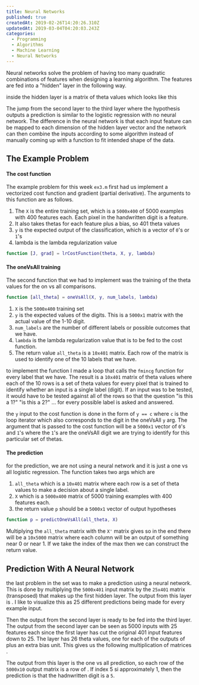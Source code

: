 ```yaml
---
title: Neural Networks
published: true
createdAt: 2019-02-26T14:20:26.310Z
updatedAt: 2019-03-04T04:20:03.243Z
categories:
  - Programming
  - Algorithms
  - Machine Learning
  - Neural Networks
---
```


Neural networks solve the problem of having too many quadratic combinations of features when designing a learning
algorithm. The features are fed into a "hidden" layer in the following way.

<BlockMath math="
  \begin{bmatrix}
    x_0 \\
    x_1 \\
    x_2
  \end{bmatrix}
  \to
  \begin{bmatrix}
  ...
  \end{bmatrix}
  \to
  h_\theta(x)
" />

inside the hidden layer is a matrix of theta values which looks like this

<BlockMath math="
  \begin{aligned}
  &\begin{bmatrix}
    x_0 \\
    x_1 \\
    x_2 \\
  \end{bmatrix}
  \to
  \begin{bmatrix}
    a_1^{(2)} \\
    a_2^{(2)} \\
    a_3^{(2)}
  \end{bmatrix}
  \to
  h_\theta(x) \\
  &\begin{bmatrix}
    x_0 \\
    x_1 \\
    x_2 \\
  \end{bmatrix}
  \to
  \begin{bmatrix}
    g(\theta_{10}^{(1)}x_0 + \theta_{11}^{(1)}x_1 + \theta_{12}^{(1)}x_2)) \\
    g(\theta_{20}^{(1)}x_0 + \theta_{21}^{(1)}x_1 + \theta_{22}^{(1)}x_2)) \\
    g(\theta_{30}^{(1)}x_0 + \theta_{31}^{(1)}x_1 + \theta_{32}^{(1)}x_2))
  \end{bmatrix}
  \to
  g(\theta_{10}^{(1)}a_0^{(2)} + \theta_{11}^{(2)}a_1^{(2)} + \theta_{12}^{(2)}a_2^{(2)} + \theta_{13}^{(2)}a_3^{(2)})
  \end{aligned}
" />

The jump from the second layer to the third layer where the hypothesis outputs a prediction is similar to the logistic
regression with no neural network. The difference in the neural network is that each input feature can be mapped to each
dimension of the hidden layer vector and the network can then combine the inputs according to some algorithm instead of
manually coming up with a function to fit intended shape of the data.

## The Example Problem

#### The cost function

The example problem for this week `ex3.m` first had us implement a vectorized cost function and gradient (partial
derivative). The arguments to this function are as follows.

1. The `X` is the entire training set, which is a `5000x400` of 5000 examples with 400 features each. Each pixel in the
handwritten digit is a feature.
2. It also takes thetas for each feature plus a bias, so 401 theta values
3. `y` is the expected output of the classification, which is a vector of `0`'s or `1`'s
4. lambda is the lambda regularization value

```matlab
function [J, grad] = lrCostFunction(theta, X, y, lambda)
```

#### The oneVsAll training

The second function that we had to implement was the training of the theta values for the on vs all comparisons.

```matlab
function [all_theta] = oneVsAll(X, y, num_labels, lambda)
```
1. `X` is the `5000x400` training set
2. `y` is the expected values of the digits. This is a `5000x1` matrix with the actual value of the 1-10 digit.
3. `num_labels` are the number of different labels or possible outcomes that we have.
4. `lambda` is the lambda regularization value that is to be fed to the cost function.
5. The return value `all_theta` is a `10x401` matrix. Each row of the matrix is used to identify one of the 10 labels
that we have.

to implement the function I made a loop that calls the `fmincg` function for every label that we have. The result is a
`10x401` matrix of theta values where each of the 10 rows is a set of theta values for every pixel that is trained to
identify whether an input is a single label (digit). If an input was to be tested, it would have to be tested against
all of the rows so that the question "is this a 1?" "is this a 2?" ... for every possible label is asked and answered.

the `y` input to the cost function is done in the form of `y == c` where `c` is the loop iterator which also
corresponds to the digit in the oneVsAll `y` arg. The argument that is passed to the cost function will be a `5000x1`
vector of `0`'s and `1`'s where the `1`'s are the oneVsAll digit we are trying to identify for this particular set of
thetas.

#### The prediction

for the prediction, we are not using a neural network and it is just a one vs all logistic regression. The function
takes two args which are

1. `all_theta` which is a `10x401` matrix where each row is a set of theta values to make a decision about a single
label.
2. `X` which is a `5000x400` matrix of 5000 training examples with 400 features each.
3. the return value `p` should be a `5000x1` vector of output hypotheses

```matlab
function p = predictOneVsAll(all_theta, X)
```

Multiplying the `all_theta` matrix with the `X'` matrix
gives <InlineMath math="[10 x 401] * [401 x 5000] = [10 x 5000]"/> so
in the end there will be a `10x5000` matrix where each column will be an output of something near 0 or near 1. If we
take the index of the max then we can construct the return value.

## Prediction With A Neural Network

the last problem in the set was to make a prediction using a neural network. This is done by multiplying the `5000x401`
input matrix by the `25x401` matrix (transposed) that makes up the first hidden layer. The output from this layer
is <InlineMath math="[5000 x 401] * [401 x 25] = [5000 x 25]" />. I like to visualize this as 25 different predictions
being made for every example input.

<BlockMath math="
  \begin{aligned}
    \begin{bmatrix}
      x_0 & ... & x_{401} \\
      & . & \\
      & . & \\
      & . &
    \end{bmatrix}
    *
    \begin{bmatrix}
      \theta_0 & ... & \theta_{401} \\
      & . & \\
      & . & \\
      & . &
    \end{bmatrix}
    =
    \begin{bmatrix}
     (x_0 * \theta_{0,0} + ... + x_{401} * \theta_{401,0}) & ... & (x_0 * \theta_{0,25} + ... + x_{401} * \theta_{401,25}) \\
     & . & \\
     & . & \\
     & . &
    \end{bmatrix}
  \end{aligned}
" />

Then the output from the second layer is ready to be fed into the third layer. The output from the second layer can be
seen as 5000 inputs with 25 features each since the first layer has cut the original 401 input features down to 25.
The <InlineMath math="l2" /> layer has 26 theta values, one for each of the outputs of <InlineMath math="l1" /> plus an
extra bias unit. This gives us the following multiplication of
matrices <InlineMath math="[5000 x 26] * [26 x 10] = [5000 x 10]" />.

<BlockMath math="
  \begin{aligned}
    \begin{bmatrix}
      a^{(2)}_{0,0} & ... & a^{(2)}_{0,25} \\
      & . & \\
      & . & \\
      & . &
    \end{bmatrix}
    *
    \begin{bmatrix}
      \theta^{(3)}_{0,0} & ... & \theta^{(3)}_{0,10} \\
      & . & \\
      & . & \\
      & . &
    \end{bmatrix}
    =
    \begin{bmatrix}
    (a^{(2)}_{0,0} * \theta^{(3)}_{0,0} + ... + a^{(2)}_{0,26} * \theta^{(3)}_{26,0}) & ... & (a^{(2)}_{0,0} *
    \theta^{(3)}_{0,10} + ... + a^{(2)}_{0,25} * \theta^{(3)}_{25,10}) \\
    & . & \\
    & . & \\
    & . &
    \end{bmatrix}
  \end{aligned}
" />

The output from this layer is the one vs all prediction, so each row of the `5000x10` output matrix is a row
of <InlineMath math="\approx 0 \quad or \quad \approx 1" />. If index 5 si approximately 1, then the prediction is that
the hadnwritten digit is a `5`.
